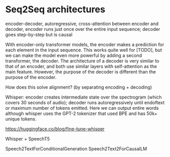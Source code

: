 # Seq2Seq architectures

encoder-decoder, autoregressive, cross-attention between encoder and decoder, encoder runs just once over the entire input sequence; decoder goes step-by-step but is causal

With encoder-only transformer models, the encoder makes a prediction for each element in the input sequence. This works quite well for [TODO], but we can make the model even more powerful by adding a second transformer, the decoder. The architecture of a decoder is very similar to that of an encoder, and both use similar layers with self-attention as the main feature. However, the purpose of the decoder is different than the purpose of the encoder.


How does this solve alignment? (by separating encoding + decoding)


Whisper: encoder creates intermediate state over the spectrogram (which covers 30 seconds of audio); decoder runs autoregressively until endoftext or maximum number of tokens emitted. Here we can output entire words although whisper uses the GPT-2 tokenizer that used BPE and has 50k+ unique tokens.


https://huggingface.co/blog/fine-tune-whisper

Whisper + SpeechT5

Speech2TextForConditionalGeneration
Speech2Text2ForCausalLM
